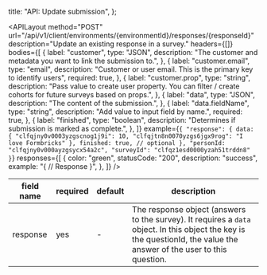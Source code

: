 
  title: "API: Update submission",
};

<APILayout
  method="POST"
  url="/api/v1/client/environments/{environmentId}/responses/{responseId}"
  description="Update an existing response in a survey."
  headers={[]}
  bodies={[
    {
      label: "customer",
      type: "JSON",
      description: "The customer and metadata you want to link the submission to.",
    },
    {
      label: "customer.email",
      type: "email",
      description: "Customer or user email. This is the primary key to identify users",
      required: true,
    },
    {
      label: "customer.prop",
      type: "string",
      description:
        "Pass value to create user property. You can filter / create cohorts for future surveys based on props.",
    },
    {
      label: "data",
      type: "JSON",
      description: "The content of the submission.",
    },
    {
      label: "data.fieldName",
      type: "string",
      description: "Add value to input field by name.",
      required: true,
    },
    {
      label: "finished",
      type: "boolean",
      description: "Determines if submission is marked as complete.",
    },
  ]}
  example={`{
  "response": {
    data: {
      "clfqjny0v0003yzgscnog1j9i": 10,
      "clfqjtn8n0070yzgs6jgx9rog": "I love Formbricks"
    },
    finished: true, // optional
  },
  "personId: "clfqjny0v000ayzgsycx54a2c",
  "surveyId": "clfqz1esd0000yzah51trddn8"
}`}
  responses={[
    {
      color: "green",
      statusCode: "200",
      description: "success",
      example: "{ // Response }",
    },
  ]}
/>

| field name | required | default | description                                                                                                                                                            |
| ---------- | -------- | ------- | ---------------------------------------------------------------------------------------------------------------------------------------------------------------------- |
| response   | yes      | -       | The response object (answers to the survey). It requires a `data` object. In this object the key is the questionId, the value the answer of the user to this question. |

